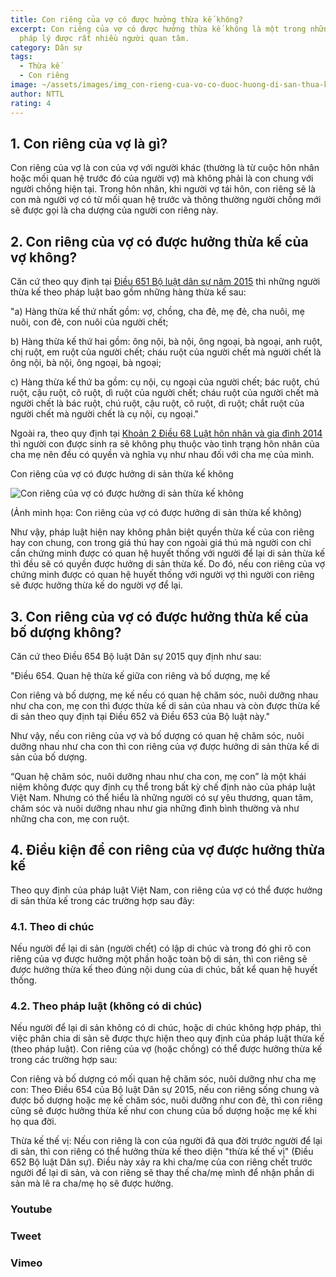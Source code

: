 ```yaml
---
title: Con riêng của vợ có được hưởng thừa kế không?
excerpt: Con riêng của vợ có được hưởng thừa kế không là một trong những vấn đề
  pháp lý được rất nhiều người quan tâm.
category: Dân sự
tags:
  - Thừa kế
  - Con riêng
image: ~/assets/images/img_con-rieng-cua-vo-co-duoc-huong-di-san-thua-ke-khong.jpg
author: NTTL
rating: 4
---
```



## 1. Con riêng của vợ là gì?

Con riêng của vợ là con của vợ với người khác (thường là từ cuộc hôn nhân hoặc mối quan hệ trước đó của người vợ) mà không phải là con chung với người chồng hiện tại. Trong hôn nhân, khi người vợ tái hôn, con riêng sẽ là con mà người vợ có từ mối quan hệ trước và thông thường người chồng mới sẽ được gọi là cha dượng của người con riêng này.

## 2. Con riêng của vợ có được hưởng thừa kế của vợ không?

Căn cứ theo quy định tại [Điều 651 Bộ luật dân sự năm 2015](https://vinhphuclawyers.vn/tin-tuc-phap-luat/van-ban-phap-luat/bo-luat-dan-su-so-91-2015-qh13-ngay-24-11-2015-36026.htm) thì những người thừa kế theo pháp luật bao gồm những hàng thừa kế sau:

"a) Hàng thừa kế thứ nhất gồm: vợ, chồng, cha đẻ, mẹ đẻ, cha nuôi, mẹ nuôi, con đẻ, con nuôi của người chết;

b) Hàng thừa kế thứ hai gồm: ông nội, bà nội, ông ngoại, bà ngoại, anh ruột, chị ruột, em ruột của người chết; cháu ruột của người chết mà người chết là ông nội, bà nội, ông ngoại, bà ngoại;

c) Hàng thừa kế thứ ba gồm: cụ nội, cụ ngoại của người chết; bác ruột, chú ruột, cậu ruột, cô ruột, dì ruột của người chết; cháu ruột của người chết mà người chết là bác ruột, chú ruột, cậu ruột, cô ruột, dì ruột; chắt ruột của người chết mà người chết là cụ nội, cụ ngoại."

Ngoài ra, theo quy định tại [Khoản 2 Điều 68 Luật hôn nhân và gia đình 2014](https://vinhphuclawyers.vn/tin-tuc-phap-luat/van-ban-phap-luat/luat-hon-nhan-gia-dinh-so-52-2014-qh13-36033.htm#:~:text=2.%20Con%20sinh%20ra%20kh%C3%B4ng%20ph%E1%BB%A5%20thu%E1%BB%99c%20v%C3%A0o%20t%C3%ACnh%20tr%E1%BA%A1ng%20h%C3%B4n%20nh%C3%A2n%20c%E1%BB%A7a%20cha%20m%E1%BA%B9%20%C4%91%E1%BB%81u%20c%C3%B3%20quy%E1%BB%81n%20v%C3%A0%20ngh%C4%A9a%20v%E1%BB%A5%20nh%C6%B0%20nhau%20%C4%91%E1%BB%91i%20v%E1%BB%9Bi%20cha%20m%E1%BA%B9%20c%E1%BB%A7a%20m%C3%ACnh%20%C4%91%C6%B0%E1%BB%A3c%20quy%20%C4%91%E1%BB%8Bnh%20t%E1%BA%A1i%20Lu%E1%BA%ADt%20n%C3%A0y%2C%20B%E1%BB%99%20lu%E1%BA%ADt%20d%C3%A2n%20s%E1%BB%B1%20v%C3%A0%20c%C3%A1c%20lu%E1%BA%ADt%20kh%C3%A1c%20c%C3%B3%20li%C3%AAn%20quan.) thì người con được sinh ra sẽ không phụ thuộc vào tình trạng hôn nhân của cha mẹ nên đều có quyền và nghĩa vụ như nhau đối với cha mẹ của mình.

Con riêng của vợ có được hưởng di sản thừa kế không

![Con riêng của vợ có được hưởng di sản thừa kế không](https://yplawfirm.vn/Portals/0/con-rieng-cua-vo-co-duoc-huong-di-san-thua-ke-khong.jpg "Con riêng của vợ có được hưởng di sản thừa kế không")

(Ảnh minh họa: Con riêng của vợ có được hưởng di sản thừa kế không)

Như vậy, pháp luật hiện nay không phân biệt quyền thừa kế của con riêng hay con chung, con trong giá thú hay con ngoài giá thú mà người con chỉ cần chứng minh được có quan hệ huyết thống với người để lại di sản thừa kế thì đều sẽ có quyền được hưởng di sản thừa kế. Do đó, nếu con riêng của vợ chứng minh được có quan hệ huyết thống với người vợ thì người con riêng sẽ được hưởng thừa kế do người vợ để lại.

## 3. Con riêng của vợ có được hưởng thừa kế của bố dượng không?

Căn cứ theo Điều 654 Bộ luật Dân sự 2015 quy định như sau:

"Điều 654. Quan hệ thừa kế giữa con riêng và bố dượng, mẹ kế

Con riêng và bố dượng, mẹ kế nếu có quan hệ chăm sóc, nuôi dưỡng nhau như cha con, mẹ con thì được thừa kế di sản của nhau và còn được thừa kế di sản theo quy định tại Điều 652 và Điều 653 của Bộ luật này."

Như vậy, nếu con riêng của vợ và bố dượng có quan hệ chăm sóc, nuôi dưỡng nhau như cha con thì con riêng của vợ được hưởng di sản thừa kế di sản của bố dượng. 

“Quan hệ chăm sóc, nuôi dưỡng nhau như cha con, mẹ con” là một khái niệm không được quy định cụ thể trong bất kỳ chế định nào của pháp luật Việt Nam. Nhưng có thể hiểu là những người có sự yêu thương, quan tâm, chăm sóc và nuôi dưỡng nhau như gia những đình bình thường và như những cha con, mẹ con ruột.

## 4. Điều kiện để con riêng của vợ được hưởng thừa kế

Theo quy định của pháp luật Việt Nam, con riêng của vợ có thể được hưởng di sản thừa kế trong các trường hợp sau đây:

### 4.1. Theo di chúc

Nếu người để lại di sản (người chết) có lập di chúc và trong đó ghi rõ con riêng của vợ được hưởng một phần hoặc toàn bộ di sản, thì con riêng sẽ được hưởng thừa kế theo đúng nội dung của di chúc, bất kể quan hệ huyết thống.

### 4.2. Theo pháp luật (không có di chúc)

Nếu người để lại di sản không có di chúc, hoặc di chúc không hợp pháp, thì việc phân chia di sản sẽ được thực hiện theo quy định của pháp luật thừa kế (theo pháp luật). Con riêng của vợ (hoặc chồng) có thể được hưởng thừa kế trong các trường hợp sau:

Con riêng và bố dượng có mối quan hệ chăm sóc, nuôi dưỡng như cha mẹ con: Theo Điều 654 của Bộ luật Dân sự 2015, nếu con riêng sống chung và được bố dượng hoặc mẹ kế chăm sóc, nuôi dưỡng như con đẻ, thì con riêng cũng sẽ được hưởng thừa kế như con chung của bố dượng hoặc mẹ kế khi họ qua đời.

Thừa kế thế vị: Nếu con riêng là con của người đã qua đời trước người để lại di sản, thì con riêng có thể hưởng thừa kế theo diện "thừa kế thế vị" (Điều 652 Bộ luật Dân sự). Điều này xảy ra khi cha/mẹ của con riêng chết trước người để lại di sản, và con riêng sẽ thay thế cha/mẹ mình để nhận phần di sản mà lẽ ra cha/mẹ họ sẽ được hưởng.

### Youtube

<YouTube id="y9n6HkftavM" />

### Tweet

<Tweet id="https://twitter.com/Steve8708/status/1598713161339015173" />

### Vimeo

<Vimeo id="178430038" />